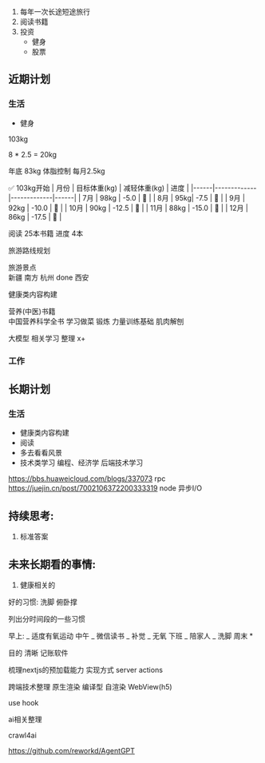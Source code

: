 1. 每年一次长途短途旅行
2. 阅读书籍
3. 投资
   - 健身
   - 股票

## 近期计划

### 生活

- 健身

103kg

8 \* 2.5 = 20kg

年底 83kg 体脂控制 每月2.5kg

✅
103kg开始
| 月份 | 目标体重(kg) | 减轻体重(kg) | 进度 |
|------|-------------|-------------|------|
| 7月 | 98kg | -5.0 | 🎯 |
| 8月 | 95kg| -7.5 | 🎯 |
| 9月 | 92kg | -10.0 | 🎯 |
| 10月 | 90kg | -12.5 | 🎯 |
| 11月 | 88kg | -15.0 | 🎯 |
| 12月 | 86kg | -17.5 | 🎯 |

阅读 25本书籍 进度 4本

旅游路线规划

旅游景点  
 新疆
南方
杭州 done
西安

健康类内容构建

营养(中医)书籍  
 中国营养科学全书
学习做菜
锻炼
力量训练基础
肌肉解刨

大模型 相关学习 整理 x+

### 工作

## 长期计划

### 生活

- 健康类内容构建
- 阅读
- 多去看看风景
- 技术类学习 编程、经济学 后端技术学习

https://bbs.huaweicloud.com/blogs/337073 rpc
https://juejin.cn/post/7002106372200333319 node 异步I/O

## 持续思考:

1. 标准答案

## 未来长期看的事情:

1.  健康相关的

好的习惯:
洗脚
俯卧撑

列出分时间段的一些习惯

早上:
_ 适度有氧运动
中午
_ 微信读书
_ 补觉
_ 无氧
下班
_ 陪家人
_ 洗脚
周末 \*

目的 清晰
记账软件

梳理nextjs的预加载能力 实现方式
server actions

跨端技术整理
原生渲染
编译型
自渲染
WebView(h5)

use hook

ai相关整理

crawl4ai

https://github.com/reworkd/AgentGPT

